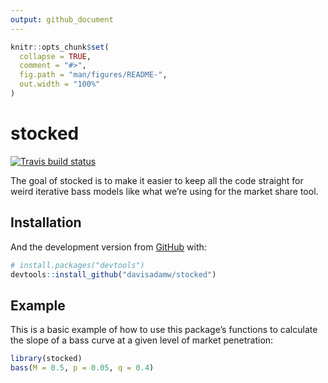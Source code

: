```yaml
---
output: github_document
---
```


<!-- README.md is generated from README.Rmd. Please edit that file -->

```r
knitr::opts_chunk$set(
  collapse = TRUE,
  comment = "#>",
  fig.path = "man/figures/README-",
  out.width = "100%"
)
```

# stocked

<!-- badges: start -->
[![Travis build status](https://travis-ci.org/davisadamw/stocked.svg?branch=master)](https://travis-ci.org/davisadamw/stocked)
<!-- badges: end -->

The goal of stocked is to make it easier to keep all the code straight for weird iterative bass models like what we're using for the market share tool.

## Installation

And the development version from [GitHub](https://github.com/davisadamw/stocked) with:

``` r
# install.packages("devtools")
devtools::install_github("davisadamw/stocked")
```
## Example

This is a basic example of how to use this package's functions to calculate the slope of a bass curve at a given level of market penetration:

```r
library(stocked)
bass(M = 0.5, p = 0.05, q = 0.4)
```

